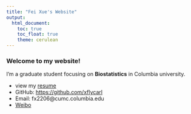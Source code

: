 ```yaml
---
title: "Fei Xue's Website"
output:
  html_document:
    toc: true
    toc_float: true
    theme: cerulean
---
```


### Welcome to my website!

I'm a graduate student focusing on **Biostatistics** in Columbia university.

* view my [resume](resume.Rmd)
* GitHub: <https://github.com/xflycarl>
* Email: fx2206@cumc.columbia.edu
* [Weibo](https://weibo.com/u/6421178940)